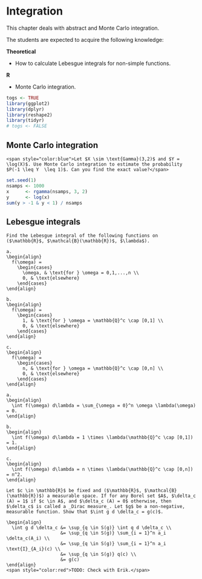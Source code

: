 # Integration {#integ}

This chapter deals with abstract and Monte Carlo integration.

The students are expected to acquire the following knowledge:

**Theoretical**

- How to calculate Lebesgue integrals for non-simple functions.

**R**

- Monte Carlo integration.

```r
togs <- TRUE
library(ggplot2)
library(dplyr)
library(reshape2)
library(tidyr)
# togs <- FALSE
```

## Monte Carlo integration
```exercise
<span style="color:blue">Let $X \sim \text{Gamma}(3,2)$ and $Y = \log(X)$. Use Monte Carlo integration to estimate the probability $P(-1 \leq Y  \leq 1)$. Can you find the exact value?</span>
```
```r
set.seed(1)
nsamps <- 1000
x      <- rgamma(nsamps, 3, 2)
y      <- log(x)
sum(y > -1 & y < 1) / nsamps
```

## Lebesgue integrals
```exercise
Find the Lebesgue integral of the following functions on ($\mathbb{R}$, $\mathcal{B}(\mathbb{R})$, $\lambda$).

a.
\begin{align}
  f(\omega) = 
    \begin{cases}
      \omega, & \text{for } \omega = 0,1,...,n \\
      0, & \text{elsewhere}
    \end{cases}
\end{align}
  
b.
\begin{align}
  f(\omega) = 
    \begin{cases}
      1, & \text{for } \omega = \mathbb{Q}^c \cap [0,1] \\
      0, & \text{elsewhere}
    \end{cases}
\end{align}
  
c.
\begin{align}
  f(\omega) = 
    \begin{cases}
      n, & \text{for } \omega = \mathbb{Q}^c \cap [0,n] \\
      0, & \text{elsewhere}
    \end{cases}
\end{align}
```
```solution


a.
\begin{align}
  \int f(\omega) d\lambda = \sum_{\omega = 0}^n \omega \lambda(\omega) = 0.
\end{align}

b.
\begin{align}
  \int f(\omega) d\lambda = 1 \times \lambda(\mathbb{Q}^c \cap [0,1]) = 1.
\end{align}

c.
\begin{align}
  \int f(\omega) d\lambda = n \times \lambda(\mathbb{Q}^c \cap [0,n]) = n^2.
\end{align}
```


```exercise
Let $c \in \mathbb{R}$ be fixed and ($\mathbb{R}$, $\mathcal{B}(\mathbb{R})$) a measurable space. If for any Borel set $A$, $\delta_c (A) = 1$ if $c \in A$, and $\delta_c (A) = 0$ otherwise, then $\delta_c$ is called a _Dirac measure_. Let $g$ be a non-negative, measurable function. Show that $\int g d \delta_c = g(c)$.
```
```solution
\begin{align}
  \int g d \delta_c &= \sup_{q \in S(g)} \int q d \delta_c \\
                    &= \sup_{q \in S(g)} \sum_{i = 1}^n a_i \delta_c(A_i) \\
                    &= \sup_{q \in S(g)} \sum_{i = 1}^n a_i \text{I}_{A_i}(c) \\
                    &= \sup_{q \in S(g)} q(c) \\
                    &= g(c)
\end{align}
<span style="color:red">TODO: Check with Erik.</span>
```

